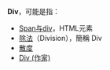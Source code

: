'''Div'''，可能是指：
*[[Span与div|Span与div]]，HTML元素
*[[除法|除法]]（Division），簡稱 Div
*[[散度|散度]]
*[[Div_(作家)|Div (作家)]]

{{disambig|cat=三字拉丁字母縮寫消歧義}}